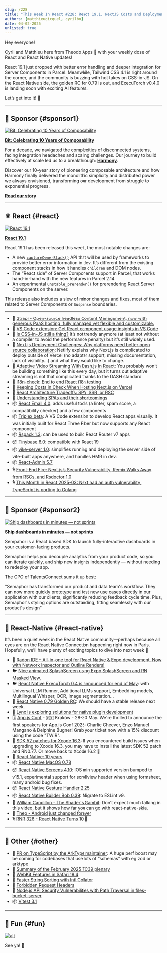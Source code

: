 ```yaml
---
slug: /228
title: "This Week In React #228: React 19.1, NextJS Costs and Deployments, i18n-check, Rspack, React-Admin | RN 0.79, RN Executorch, Xcode 16.3 | TypeScript, TC39, WebKit, Intl.Collator, Vitest 3.1"
authors: [matthieugicquel, cyrilbo]
date: 04-02-2025
unlisted: true
---
```


Hey everyone!

Cyril and Matthieu here from Theodo Apps 👋 with your weekly dose of React and React Native updates!

React 19.1 just dropped with better error handling and deeper integration for Server Components in Parcel. Meanwhile, Tailwind CSS 4.1 is right around the corner, and the community is buzzing with hot takes on CSS-in-JS. On the React Native side, the golden RC for 0.79 is out, and ExecuTorch v0.4.0 is landing soon with exciting AI features.

Let’s get into it! 🚀

<!-- truncate -->


<Support />

---

## 💸 Sponsor {#sponsor1}

[![Bit: Celebrating 10 Years of Composability](/emails/issues/228/bit.jpg)](https://bit.cloud/?utm_source=ThisWeekInReact&utm_id=551)

**[Bit: Celebrating 10 Years of Composability](https://bit.cloud/?utm_source=ThisWeekInReact&utm_id=551)**

For a decade, we navigated the complexities of disconnected systems, facing integration headaches and scaling challenges. Our journey to build effectively at scale led us to a breakthrough: [**Harmony**](https://bit.dev/blog/meet-harmony-a-practical-solution-for-composability/).

Discover our 10-year story of pioneering composable architecture and how Harmony finally delivered the monolithic simplicity and distributed power we always envisioned, transforming our development from struggle to exponential progress.

[**Read our story**](https://bit.dev/blog/telling-the-bit-story-celebrating-10-years-of-composability/?utm_source=ThisWeekInReact&utm_id=9&utm_medium=newsletter)

---

## ⚛️ React {#react}

[![React 19.1](/emails/issues/228/react_19_1.jpg)](https://github.com/facebook/react/releases/tag/v19.1.0)

**[React 19.1](https://github.com/facebook/react/releases/tag/v19.1.0)**

React 19.1 has been released this week, the most notable changes are:

- A new [`captureOwnerStack()`](https://react.dev/reference/react/captureOwnerStack) API that will be used by frameworks to provide better error information in dev. It’s different from the existing component stacks in how it handles `children` and DOM nodes.
- The “React side” of Server Components support in Parcel, that works hand-in-hand with the new features in Parcel 2.14.
- An experimental `unstable_prerender()` for prerendering React Server Components on the server.

This release also includes a slew of minor changes and fixes, most of them related to Server Components or `Suspense` boundaries.

---

- 💸 [Strapi - Open-source headless Content Management, now with generous PaaS hosting, fully managed yet flexible and customizable. ](https://strapi.link/twir)
- 💸 [VS Code extension: Get React component usage insights in VS Code](https://omlet.dev/?utm_campaign=partner_this-week-in-react_newsletter-quick-link-mar-2025)
- 📜 [Is CSS-in-JS still a thing?](https://fullystacked.net/css-in-js-still-a-thing/) It’s not trendy anymore (at least not without a compiler to avoid the performance penalty) but it’s still widely used.
- 📜 [Next.js Deployment Challenges: Why platforms need better open source collaboration](https://www.netlify.com/blog/how-we-run-nextjs/): Netlify explains why Next.js is complicated to deploy outside of Vercel (no adapter support, missing documentation, lack of visibility…) and what they would like to change.
- 📜 [Adaptive Video Streaming With Dash.js In React](https://www.smashingmagazine.com/2025/03/adaptive-video-streaming-dashjs-react/): You probably won’t be building something like this every day, but it turns out adaptive streaming is not that complicated thanks to the DASH standard
- 📜 [i18n-check: End to end React i18n testing](https://lingual.dev/blog/i18n-check-end-to-end-react-i18n-testing/)
- 📜 [Keeping Costs in Check When Hosting Next.js on Vercel](https://www.thisdot.co/blog/keeping-costs-in-check-when-hosting-next-js-on-vercel)
- 📜 [React Architecture Tradeoffs: SPA, SSR, or RSC](https://reacttraining.com/blog/react-architecture-spa-ssr-rsc)
- 📜 [Understanding SPAs and their shortcomings](https://reacttraining.com/blog/problems-you-face-with-spas)
- 📦 [React Email 4.0](https://resend.com/blog/react-email-4): adds useful tools (a linter, spam score, a compatibility checker) and a few components
- 📦 [Triplex beta](https://triplex.dev/blog/triplex-for-vscode): A VS Code extension to develop React apps visually. It was initially built for React Three Fiber but now supports any React component
- 📦 [Rspack 1.3](https://rspack.dev/blog/announcing-1-3): can be used to build React Router v7 apps
- 📦 [Tinybase 6.0](https://github.com/tinyplex/tinybase/releases/tag/v6.0.0): compatible with React 19
- 📦 [vike-server 1.0](https://vike.dev/blog/vike-server): simplifies running and deploying the server side of vite-built apps anywhere, and handles HMR in dev.
- 📦 [React-Admin 5.7](https://github.com/marmelab/react-admin/releases/tag/v5.7.0)
- 🎙️ [Front-End Fire: Next.js’s Security Vulnerability, Remix Walks Away from RSCs, and Rsdoctor 1.0](https://front-end-fire.com/episodes/87/)
- 🎙️ [This Month in React 2025-03: Next had an auth vulnerability, TypeScript is porting to Golang](https://creators.spotify.com/pod/show/reactiflux/episodes/TMiR-2025-03-Next-had-an-auth-vulnerability--TypeScript-is-porting-to-Golang-e30tvf5/a-abs3i7h)

<SubscribeFormEmbed placement="middle" />

---

## 💸 Sponsor {#sponsor2}

[![Ship dashboards in minutes — not sprints](/emails/issues/228/semaphor.jpg)](https://semaphor.cloud)

**[Ship dashboards in minutes — not sprints](https://semaphor.cloud)**

Sempahor is a React based SDK to launch fully-interactive dashboards in your customer-facing products.

Semaphor helps you decouple analytics from your product code, so you can iterate quickly, and ship new insights independently — without needing to redeploy your app.

The CPO of TalentsConnect sums it up best:

"Semaphor has transformed our product and data team's workflow. They can now more quickly prototype and test new use cases directly in our application with our clients, significantly reducing feedback cycle time. Plus, Semaphor's styling options are outstanding, fitting seamlessly with our product's design"

---

## 📱 React-Native {#react-native}

It’s been a quiet week in the React Native community—perhaps because all eyes are on the React Native Connection happening right now in Paris. Hopefully, we’ll have plenty of exciting topics to dive into next week 🤗

- 💸 [Radon IDE – All-in-one tool for React Native & Expo development. Now with Network Inspector and Outline Renders!](https://ide.swmansion.com/?utm_source=thisweekinreact.com)
- 🐦 [Nice animated SplashScreen using Expo SplashScreen and RN Masked View.](https://x.com/S0LARIN/status/1905829104600875025)
- 🐦 [React Native ExecuTorch 0.4 is announced for end of May](https://x.com/swmansion/status/1907086132828934414): with Universal LLM Runner, Additional LLMs support, Embedding models, Multilingual Whisper, OCR, Image segmentation…
- 👀 [React Native 0.79 Golden RC](https://github.com/facebook/react-native/releases/tag/v0.79.0-rc.4): We should have a stable release next week.
- 👀 [Lynx is exploring solutions for native plugin development](https://github.com/lynx-family/lynx/discussions/1#discussioncomment-12660488)
- 🗓️ [App.js Conf](https://appjs.co/?utm_source=thisweekinreact) - 🇵🇱 Kraków - 28-30 May. We're thrilled to announce the first speakers for App.js Conf 2025: Charlie Cheever, Enzo Manuel Mangano & Delphine Bugner! Grab your ticket now with a 15% discount using the code "TWIR".
- 📜 [SDK 52 patches for Xcode 16.3](https://expo.dev/changelog/xcode-16-3-patches): If you encountered build issues when upgrading to Xcode 16.3, you may have to install the latest SDK 52 patch and RN0.77. Or move back to Xcode 16.2 🫠
- 📜 [React Native: 10 years](https://shift.infinite.red/react-native-10-years-db9eb36c5af6)
- 📦 [React Native MacOS 0.78](https://github.com/microsoft/react-native-macos/releases/tag/v0.78.0)
- 📦 [React Native Screens 4.10](https://github.com/software-mansion/react-native-screens/releases/tag/4.10.0): iOS min supported version bumped to v15.1, experimental support for scrollview header when using formsheet, many android bug fixes.
- 📦 [React Native Gesture Handler 2.25](https://github.com/software-mansion/react-native-gesture-handler/releases/tag/2.25.0)
- 📦 [React Native Builder Bob 0.39](https://github.com/callstack/react-native-builder-bob/releases/tag/react-native-builder-bob%400.39.0): Migrate to ESLint v9.
- 🎥 [William Candillon \- The Shader's Gambit](https://www.youtube.com/watch?v=wUsFNlas620): Don’t expect much talking in this video, but it shows how far you can go with react-native-skia.
- 🎥 [Theo \- Android just changed forever](https://www.youtube.com/watch?v=ucZx1ArrIVQ)
- 🎙️ [RNR 326 \- React Native Turns 10 🎉](https://infinite.red/react-native-radio/rnr-326-react-native-turns-10)

---

## 🔀 Other {#other}

- 👀 [PR on TypeScript by the ArkType maintainer](https://github.com/microsoft/TypeScript/pull/61505): A huge perf boost may be coming for codebases that use lots of “schemas” with eg zod or arktype
- 📜 [Summary of the February 2025 TC39 plenary](https://blogs.igalia.com/compilers/2025/03/27/summary-of-the-february-2025-tc39-plenary/)
- 📜 [WebKit Features in Safari 18.4](https://webkit.org/blog/16574/webkit-features-in-safari-18-4/)
- 📜 [Faster String Sorting with Intl.Collator](https://claritydev.net/blog/faster-string-sorting-intl-collator)
- 📜 [Forbidden Request Headers](https://macarthur.me/posts/forbidden-request-headers/)
- 📜 [Node.js API Security Vulnerabilities with Path Traversal in files-bucket-server](https://www.nodejs-security.com/blog/nodejs-api-security-vulnerabilities-path-traversal-files-bucket-server/)
- 📦 [Vitest 3.1](https://github.com/vitest-dev/vitest/releases/tag/v3.1.0)

---

## 🤭 Fun {#fun}

[![alt](/emails/issues/228/next_burn.jpg)](https://x.com/aidenybai/status/1904294570533572817)

See ya! 👋
